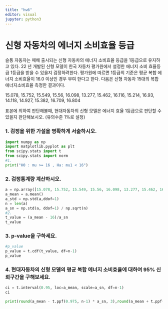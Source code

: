 ```yaml
---
title: "hw6"
editor: visual
jupyter: python3
---
```


# 신형 자동차의 에너지 소비효율 등급

슬통 자동자는 매해 출시되는 신형 자동차의 에너지 소비효율 등급을 1등급으로 유지하고 있다. 22 년 개발된 신형 모델이 한국 자동차 평가원에서 설정한 에너지 소비 효율등급 1등급을 받을 수 있을지 검정하려한다. 평가원에 따르면 1등급의 기준은 평균 복합 에너지 소비효율이 16.0 이상인 경우 부여 한다고 한다. 다음은 신형 자동차 15대의 복합 에너지소비효율 측정한 결과이다.

15.078, 15.752, 15.549, 15.56, 16.098, 13.277, 15.462, 16.116, 15.214, 16.93, 14.118, 14.927, 15.382, 16.709, 16.804

표본에 의하여 판단해볼때, 현대자동차의 신형 모델은 에너지 효율 1등급으로 판단할 수 있을지 판단해보시오. (유의수준 1%로 설정)

### 1. 검정을 위한 가설을 명확하게 서술하시오.

```python
import numpy as np
import matplotlib.pyplot as plt    
from scipy.stats import t
from scipy.stats import norm
#1.
print("H0 : mu >= 16 , Ha: mu1 < 16")
```

### 2. 검정통계량 계산하시오.

```python
a = np.array([15.078, 15.752, 15.549, 15.56, 16.098, 13.277, 15.462, 16.116, 15.214, 16.93, 14.118, 14.927, 15.382, 16.709, 16.804])
a_mean = a.mean()
a_std = np.std(a,ddof=1)
n = len(a)
a_sn = np.std(a, ddof=1) / np.sqrt(n)
#2. 
t_value = (a_mean - 16)/a_sn
t_value
```

### 3. p‑value을 구하세요.

```python

#p_value
p_value = t.cdf(t_value, df=n-1)
p_value
```

### 4. 현대자동차의 신형 모델의 평균 복합 에너지 소비효율에 대하여 95% 신뢰구간을 구해보세요.

```python

ci = t.interval(0.95, loc=a_mean, scale=a_sn, df=n-1)
ci
```

```python
print(round(a_mean - t.ppf(0.975, n-1) * a_sn, 3),round(a_mean + t.ppf(0.975, n-1) * a_sn, 3))
```
